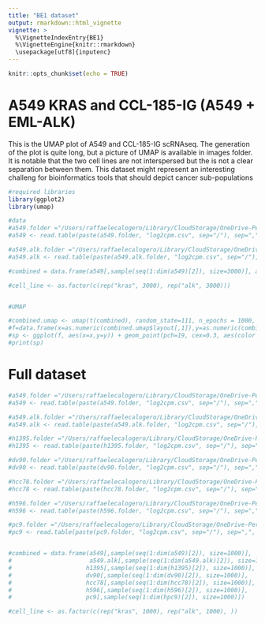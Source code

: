 ```yaml
---
title: "BE1 dataset"
output: rmarkdown::html_vignette
vignette: >
  %\VignetteIndexEntry{BE1}
  %\VignetteEngine{knitr::rmarkdown}
  \usepackage[utf8]{inputenc}
---
```


```r
knitr::opts_chunk$set(echo = TRUE)
```

# A549 KRAS and CCL-185-IG (A549 + EML-ALK)
This is the UMAP plot of A549 and CCL-185-IG scRNAseq.
The generation of the plot is quite long, but a picture of UMAP is available in images folder.
It is notable that the two cell lines are not interspersed but the is not a clear separation between them. This dataset might represent an interesting challeng for bioinformatics tools that should depict cancer sub-populations


```r

#required libraries
library(ggplot2)
library(umap)

#data
#a549.folder ="/Users/raffaelecalogero/Library/CloudStorage/OneDrive-Personal/Documents/SCO_ELIXIR-ITA-EU/elixir_benchmark_experiment/BE1/BE1_counts/A549/sample_filtered_feature_bc_matrix"
#a549 <- read.table(paste(a549.folder, "log2cpm.csv", sep="/"), sep=",", header=T, row.names=1)

#a549.alk.folder ="/Users/raffaelecalogero/Library/CloudStorage/OneDrive-Personal/Documents/SCO_ELIXIR-ITA-EU/elixir_benchmark_experiment/BE1/BE1_counts/CCL-185-IG/sample_filtered_feature_bc_matrix"
#a549.alk <- read.table(paste(a549.alk.folder, "log2cpm.csv", sep="/"), sep=",", header=T, row.names=1)

#combined = data.frame(a549[,sample(seq(1:dim(a549)[2]), size=3000)], a549.alk[,sample(seq(1:dim(a549.alk)[2]), size=3000)])

#cell_line <- as.factor(c(rep("kras", 3000), rep("alk", 3000)))


#UMAP

#combined.umap <- umap(t(combined), random_state=111, n_epochs = 1000, n_neighbors = 15, min_dist= 0.3)
#f=data.frame(x=as.numeric(combined.umap$layout[,1]),y=as.numeric(combined.umap$layout[,2]))
#sp <- ggplot(f, aes(x=x,y=y)) + geom_point(pch=19, cex=0.3, aes(color = cell_line))
#print(sp)

```
# Full dataset

```r
#a549.folder ="/Users/raffaelecalogero/Library/CloudStorage/OneDrive-Personal/Documents/SCO_ELIXIR-ITA-EU/elixir_benchmark_experiment/BE1/BE1_counts/A549/sample_filtered_feature_bc_matrix"
#a549 <- read.table(paste(a549.folder, "log2cpm.csv", sep="/"), sep=",", header=T, row.names=1)

#a549.alk.folder ="/Users/raffaelecalogero/Library/CloudStorage/OneDrive-Personal/Documents/SCO_ELIXIR-ITA-EU/elixir_benchmark_experiment/BE1/BE1_counts/CCL-185-IG/sample_filtered_feature_bc_matrix"
#a549.alk <- read.table(paste(a549.alk.folder, "log2cpm.csv", sep="/"), sep=",", header=T, row.names=1)

#h1395.folder ="/Users/raffaelecalogero/Library/CloudStorage/OneDrive-Personal/Documents/SCO_ELIXIR-ITA-EU/elixir_benchmark_experiment/BE1/BE1_counts/CRL5868_NCI-H1395/sample_filtered_feature_bc_matrix"
#h1395 <- read.table(paste(h1395.folder, "log2cpm.csv", sep="/"), sep=",", header=T, row.names=1)

#dv90.folder ="/Users/raffaelecalogero/Library/CloudStorage/OneDrive-Personal/Documents/SCO_ELIXIR-ITA-EU/elixir_benchmark_experiment/BE1/BE1_counts/DV90/sample_filtered_feature_bc_matrix"
#dv90 <- read.table(paste(dv90.folder, "log2cpm.csv", sep="/"), sep=",", header=T, row.names=1)

#hcc78.folder ="/Users/raffaelecalogero/Library/CloudStorage/OneDrive-Personal/Documents/SCO_ELIXIR-ITA-EU/elixir_benchmark_experiment/BE1/BE1_counts/HCC78/sample_filtered_feature_bc_matrix"
#hcc78 <- read.table(paste(hcc78.folder, "log2cpm.csv", sep="/"), sep=",", header=T, row.names=1)

#h596.folder ="/Users/raffaelecalogero/Library/CloudStorage/OneDrive-Personal/Documents/SCO_ELIXIR-ITA-EU/elixir_benchmark_experiment/BE1/BE1_counts/HTB178_NCI-H596/sample_filtered_feature_bc_matrix"
#h596 <- read.table(paste(h596.folder, "log2cpm.csv", sep="/"), sep=",", header=T, row.names=1)

#pc9.folder ="/Users/raffaelecalogero/Library/CloudStorage/OneDrive-Personal/Documents/SCO_ELIXIR-ITA-EU/elixir_benchmark_experiment/BE1/BE1_counts/PC9/sample_filtered_feature_bc_matrix"
#pc9 <- read.table(paste(pc9.folder, "log2cpm.csv", sep="/"), sep=",", header=T, row.names=1)


#combined = data.frame(a549[,sample(seq(1:dim(a549)[2]), size=1000)],
#                      a549.alk[,sample(seq(1:dim(a549.alk)[2]), size=1000)], 
#                     h1395[,sample(seq(1:dim(h1395)[2]), size=1000)],
#                     dv90[,sample(seq(1:dim(dv90)[2]), size=1000)],
#                     hcc78[,sample(seq(1:dim(hcc78)[2]), size=1000)],
#                     h596[,sample(seq(1:dim(h596)[2]), size=1000)],
#                     pc9[,sample(seq(1:dim(hpc9)[2]), size=1000)])

#cell_line <- as.factor(c(rep("kras", 1000), rep("alk", 1000), ))

```






